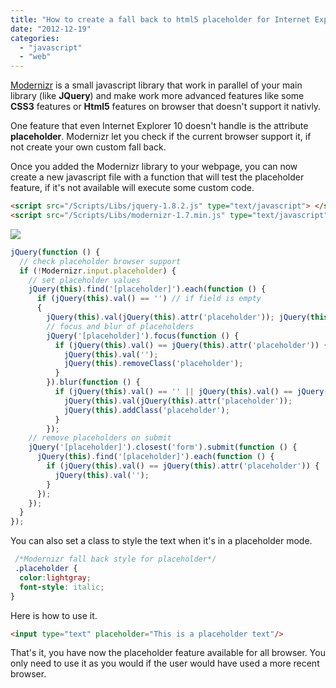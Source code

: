 ```yaml
---
title: "How to create a fall back to html5 placeholder for Internet Explorer with Modernizr library"
date: "2012-12-19"
categories: 
  - "javascript"
  - "web"
---
```


[Modernizr](http://modernizr.com/) is a small javascript library that work in parallel of your main library (like **JQuery**) and make work more advanced features like some **CSS3** features or **Html5** features on browser that doesn't support it nativly.

One feature that even Internet Explorer 10 doesn't handle is the attribute **placeholder**. Modernizr let you check if the current browser support it, if not create your own custom fall back.

Once you added the Modernizr library to your webpage, you can now create a new javascript file with a function that will test the placeholder feature, if it's not available will execute some custom code.


```html  
<script src="/Scripts/Libs/jquery-1.8.2.js" type="text/javascript"> </script> 
<script src="/Scripts/Libs/modernizr-1.7.min.js" type="text/javascript"> </script> 
``` 

![](/images/blog/placeholder.png)

```typescript
jQuery(function () { 
  // check placeholder browser support 
  if (!Modernizr.input.placeholder) { 
    // set placeholder values 
    jQuery(this).find('[placeholder]').each(function () { 
      if (jQuery(this).val() == '') // if field is empty 
      { 
        jQuery(this).val(jQuery(this).attr('placeholder')); jQuery(this).addClass('placeholder'); } }); 
        // focus and blur of placeholders 
        jQuery('[placeholder]').focus(function () { 
          if (jQuery(this).val() == jQuery(this).attr('placeholder')) { 
            jQuery(this).val(''); 
            jQuery(this).removeClass('placeholder'); 
          } 
        }).blur(function () { 
          if (jQuery(this).val() == '' || jQuery(this).val() == jQuery(this).attr('placeholder')) { 
            jQuery(this).val(jQuery(this).attr('placeholder')); 
            jQuery(this).addClass('placeholder'); 
          } 
        });
    // remove placeholders on submit 
    jQuery('[placeholder]').closest('form').submit(function () { 
      jQuery(this).find('[placeholder]').each(function () { 
        if (jQuery(this).val() == jQuery(this).attr('placeholder')) { 
          jQuery(this).val(''); 
        } 
      }); 
    }); 
  } 
}); 
``` 

You can also set a class to style the text when it's in a placeholder mode.

```css
 /*Modernizr fall back style for placeholder*/ 
 .placeholder { 
  color:lightgray; 
  font-style: italic; 
} 
```

Here is how to use it.

```html  
<input type="text" placeholder="This is a placeholder text"/> 
``` 

That's it, you have now the placeholder feature available for all browser. You only need to use it as you would if the user would have used a more recent browser.
